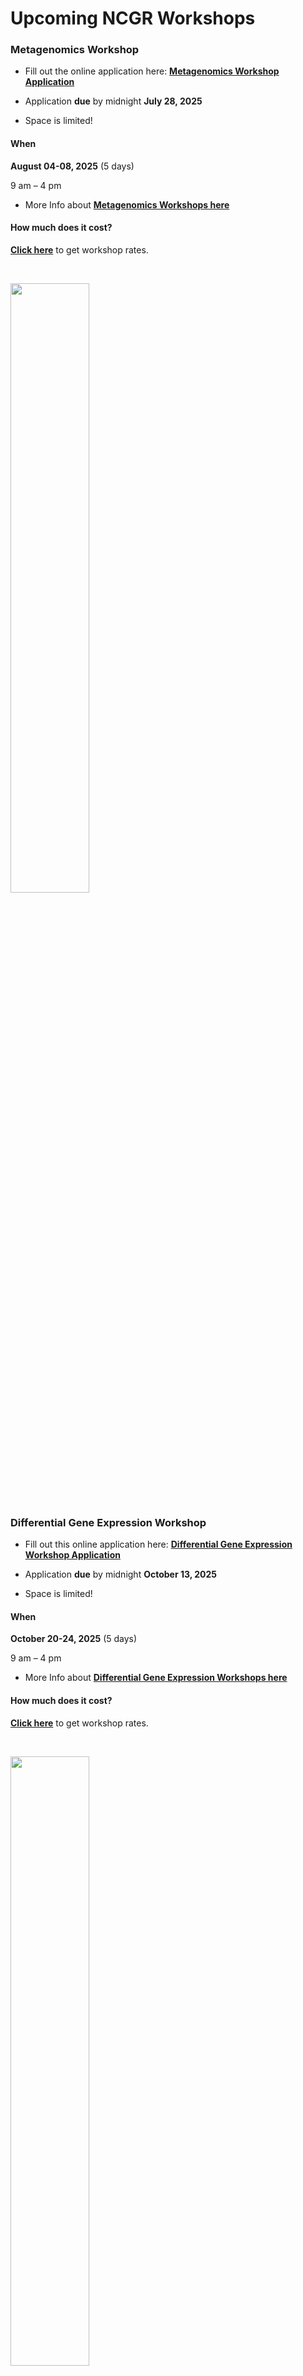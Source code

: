 
# Upcoming NCGR Workshops{-}

### Metagenomics Workshop{-}

- Fill out the online application here: 
[**Metagenomics Workshop Application**](https://forms.gle/FPYecmR5g41njK8TA)


- Application **due** by midnight **July 28, 2025**

- Space is limited!

#### When{-}

**August 04-08, 2025** (5 days)

9 am – 4 pm


- More Info about [**Metagenomics Workshops here**](https://inbre.ncgr.org/ncgr-workshops/metagenomics-workshop.html#metagenomics-workshop)  

#### How much does it cost?{-}

[**Click here**](https://inbre.ncgr.org/ncgr-workshops/workshop-rates.html) to get workshop rates.  


<br>

![](./Figures/ncgr.png){width=50%}

### Differential Gene Expression Workshop{-}

- Fill out this online application here: 
[**Differential Gene Expression Workshop Application**](https://forms.gle/VfKu2sWezVQBPYE58)


- Application **due** by midnight **October 13, 2025**

- Space is limited!

#### When{-}

**October 20-24, 2025** (5 days)

9 am – 4 pm


- More Info about [**Differential Gene Expression Workshops here**](https://inbre.ncgr.org/ncgr-workshops/differential-expression-workshop.html#differential-expression-workshop)

#### How much does it cost?{-}

[**Click here**](https://inbre.ncgr.org/ncgr-workshops/workshop-rates.html) to get workshop rates.

<br>

![](./Figures/ncgr.png){width=50%}


### Single Cell Workshop{-}

- Fill out this online application here: 
[**Single Cell Workshop Application**](https://forms.gle/xcfJYaHSDr4SQYUw9)


- Application **due** by midnight **October 20, 2025**

- Space is limited!

#### When{-}

**October 27-31, 2025** (5 days)

9 am – 4 pm


- More Info about [**Single Cell Workshops here**](https://inbre.ncgr.org/ncgr-workshops/single-cell-rna-seq-workshop.html#single-cell-rna-seq-workshop)

#### How much does it cost?{-}

[**Click here**](https://inbre.ncgr.org/ncgr-workshops/workshop-rates.html) to get workshop rates.

<br>

![](./Figures/ncgr.png){width=50%}



#### Contact{-}

Please contact Project Coordinator, Ethan Price with any additional questions you may have at inbre@ncgr.org and we look forward to your participation!

Sponsored by New Mexico IDeA Network for Biomedical Research Excellence (NM-INBRE).
